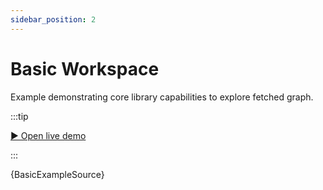 ```yaml
---
sidebar_position: 2
---
```


# Basic Workspace

Example demonstrating core library capabilities to explore fetched graph.

:::tip

[▶︎ Open live demo](/playground/basic)

:::


<CodeBlock language="tsx"
    title="/src/examples/ReactodiaBasic.tsx"
    showLineNumbers>
    {BasicExampleSource}
</CodeBlock>
